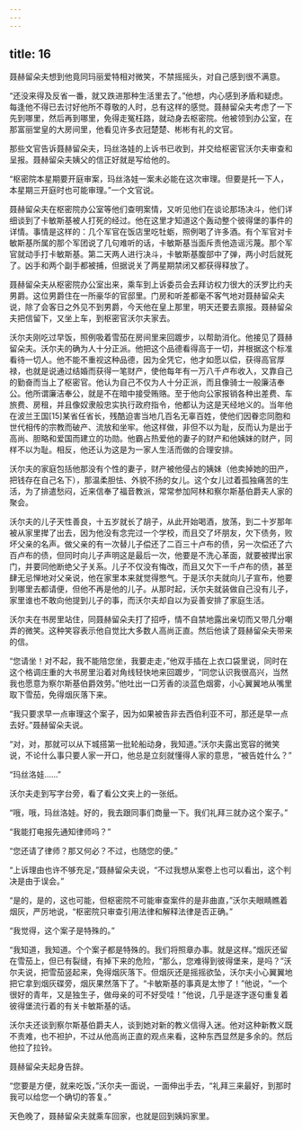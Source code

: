```yaml
---
---
---
```

title: 16
---




聂赫留朵夫想到他竟同玛丽爱特相对微笑，不禁摇摇头，对自己感到很不满意。

“还没来得及反省一番，就又跌进那种生活里去了。”他想，内心感到矛盾和疑虑。每逢他不得已去讨好他所不尊敬的人时，总有这样的感觉。聂赫留朵夫考虑了一下先到哪里，然后再到哪里，免得走冤枉路，就动身去枢密院。他被领到办公室，在那富丽堂皇的大房间里，他看见许多衣冠楚楚、彬彬有礼的文官。

那些文官告诉聂赫留朵夫，玛丝洛娃的上诉书已收到，并交给枢密官沃尔夫审查和呈报。聂赫留朵夫姨父的信正好就是写给他的。

“枢密院本星期要开庭审案，玛丝洛娃一案未必能在这次审理。但要是托一下人，本星期三开庭时也可能审理。”一个文官说。

聂赫留朵夫在枢密院办公室等他们查明案情，又听见他们在谈论那场决斗，他们详细谈到了卡敏斯基被人打死的经过。他在这里才知道这个轰动整个彼得堡的事件的详情。事情是这样的：几个军官在饭店里吃牡蛎，照例喝了许多酒。有个军官对卡敏斯基所属的那个军团说了几句难听的话，卡敏斯基当面斥责他造谣污蔑。那个军官就动手打卡敏斯基。第二天两人进行决斗，卡敏斯基腹部中了弹，两小时后就死了。凶手和两个副手都被捕，但据说关了两星期禁闭又都获得释放了。

聂赫留朵夫从枢密院办公室出来，乘车到上诉委员会去拜访权力很大的沃罗比约夫男爵。这位男爵住在一所豪华的官邸里。门房和听差都毫不客气地对聂赫留朵夫说，除了会客日之外见不到男爵，今天他在皇上那里，明天还要去禀报。聂赫留朵夫把信留下，又坐上车，到枢密官沃尔夫家去。

沃尔夫刚吃过早饭，照例吸着雪茄在房间里来回踱步，以帮助消化。他接见了聂赫留朵夫。沃尔夫的确为人十分正派。他把这个品德看得高于一切，并根据这个标准看待一切人。他不能不重视这种品德，因为全凭它，他才如愿以偿，获得高官厚禄，也就是说通过结婚而获得一笔财产，使他每年有一万八千卢布收入，又靠自己的勤奋而当上了枢密官。他认为自己不仅为人十分正派，而且像骑士一般廉洁奉公。他所谓廉洁奉公，就是不在暗中接受贿赂。至于他向公家报销各种出差费、车旅费、房租，并且像奴隶般忠实执行政府指令，他都认为这是天经地义的。当年他在波兰王国[15]某省任省长，残酷迫害当地几百名无辜百姓，使他们因眷恋同胞和世代相传的宗教而破产、流放和坐牢。他这样做，非但不以为耻，反而认为是出于高尚、胆略和爱国而建立的功勋。他霸占热爱他的妻子的财产和他姨妹的财产，同样不以为耻。相反，他还认为这是为一家人生活而做的合理安排。

沃尔夫的家庭包括他那没有个性的妻子，财产被他侵占的姨妹（他卖掉她的田产，把钱存在自己名下），那温柔胆怯、外貌不扬的女儿。这个女儿过着孤独痛苦的生活，为了排遣愁闷，近来信奉了福音教派，常常参加阿林和察尔斯基伯爵夫人家的聚会。

沃尔夫的儿子天性善良，十五岁就长了胡子，从此开始喝酒，放荡，到二十岁那年被从家里撵了出去，因为他没有念完过一个学校，而且交了坏朋友，欠下债务，败坏父亲的名声。做父亲的有一次替儿子偿还了二百三十卢布的债，另一次偿还了六百卢布的债，但同时向儿子声明这是最后一次，他要是不洗心革面，就要被撵出家门，并要同他断绝父子关系。儿子不仅没有悔改，而且又欠下一千卢布的债，甚至肆无忌惮地对父亲说，他在家里本来就觉得憋气。于是沃尔夫就向儿子宣布，他要到哪里去都请便，但他不再是他的儿子。从那时起，沃尔夫就装做自己没有儿子，家里谁也不敢向他提到儿子的事，而沃尔夫却自以为妥善安排了家庭生活。

沃尔夫在书房里站住，同聂赫留朵夫打了招呼，情不自禁地露出亲切而又带几分嘲弄的微笑。这种笑容表示他自觉比大多数人高尚正直。然后他读了聂赫留朵夫带来的信。

“您请坐！对不起，我不能陪您坐，我要走走，”他双手插在上衣口袋里说，同时在这个格调庄重的大书房里沿着对角线轻快地来回踱步，“同您认识我很高兴，当然我也愿意为察尔斯基伯爵效劳。”他吐出一口芳香的淡蓝色烟雾，小心翼翼地从嘴里取下雪茄，免得烟灰落下来。

“我只要求早一点审理这个案子，因为如果被告非去西伯利亚不可，那还是早一点去好。”聂赫留朵夫说。

“对，对，那就可以从下城搭第一批轮船动身，我知道。”沃尔夫露出宽容的微笑说，不论什么事只要人家一开口，他总是立刻就懂得人家的意思，“被告姓什么？”

“玛丝洛娃……”

沃尔夫走到写字台旁，看了看公文夹上的一张纸。

“哦，哦，玛丝洛娃。好的，我去跟同事们商量一下。我们礼拜三就办这个案子。”

“我能打电报先通知律师吗？”

“您还请了律师？那又何必？不过，也随您的便。”

“上诉理由也许不够充足，”聂赫留朵夫说，“不过我想从案卷上也可以看出，这个判决是由于误会。”

“是的，是的，这也可能，但枢密院不可能审查案件的是非曲直，”沃尔夫眼睛瞧着烟灰，严厉地说，“枢密院只审查引用法律和解释法律是否正确。”

“我觉得，这个案子是特殊的。”

“我知道，我知道。个个案子都是特殊的。我们将照章办事。就是这样。”烟灰还留在雪茄上，但已有裂缝，有掉下来的危险，“那么，您难得到彼得堡来，是吗？”沃尔夫说，把雪茄竖起来，免得烟灰落下。但烟灰还是摇摇欲坠，沃尔夫小心翼翼地把它拿到烟灰碟旁，烟灰果然落下了。“卡敏斯基的事真是太惨了！”他说，“一个很好的青年，又是独生子，做母亲的可不好受哇！”他说，几乎是逐字逐句重复着彼得堡流行着的有关卡敏斯基的话。

沃尔夫还谈到察尔斯基伯爵夫人，谈到她对新的教义信得入迷。他对这种新教义既不责难，也不袒护，不过从他高尚正直的观点来看，这种东西显然是多余的。然后他拉了拉铃。

聂赫留朵夫起身告辞。

“您要是方便，就来吃饭，”沃尔夫一面说，一面伸出手去，“礼拜三来最好，到那时我可以给您一个确切的答复。”

天色晚了，聂赫留朵夫就乘车回家，也就是回到姨妈家里。